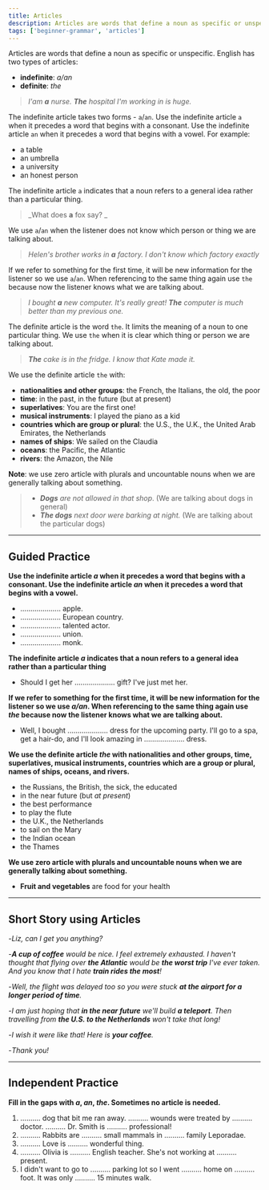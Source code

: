 ```yaml
---
title: Articles
description: Articles are words that define a noun as specific or unspecific
tags: ['beginner-grammar', 'articles']
---
```



Articles are words that define a noun as specific or unspecific. English has two types of articles:

- **indefinite**: _a/an_
- **definite**: _the_

> _I'am **a** nurse. **The** hospital I'm working in is huge._

The indefinite article takes two forms - `a`/`an`. Use the indefinite article `a` when it precedes a word that begins with a consonant. Use the indefinite article `an` when it precedes a word that begins with a vowel. For example:

- a table
- an umbrella
- a university
- an honest person

The indefinite article `a` indicates that a noun refers to a general idea rather than a particular thing.

> _What does **a** fox say? _

We use `a`/`an` when the listener does not know which person or thing we are talking about.

> _Helen's brother works in **a** factory. I don't know which factory exactly_

If we refer to something for the first time, it will be new information for the listener so we use `a`/`an`. When referencing to the same thing again use `the` because now the listener knows what we are talking about.

> _I bought **a** new computer. It's really great! **The** computer is much better than my previous one._

The definite article is the word `the`. It limits the meaning of a noun to one particular thing. We use `the` when it is clear which thing or person we are talking about.

> _**The** cake is in the fridge. I know that Kate made it._

We use the definite article `the` with:

- **nationalities and other groups**: the French, the Italians, the old, the poor
- **time**: in the past, in the future (but at present)
- **superlatives**: You are the first one!
- **musical instruments**: I played the piano as a kid
- **countries which are group or plural**: the U.S., the U.K., the United Arab Emirates, the Netherlands
- **names of ships**: We sailed on the Claudia
- **oceans**: the Pacific, the Atlantic
- **rivers**: the Amazon, the Nile

**Note**: we use zero article with plurals and uncountable nouns when we are generally talking about something.

> - _**Dogs** are not allowed in that shop_. (We are talking about dogs in general)
> - _**The dogs** next door were barking at night._ (We are talking about the particular dogs)

---

## Guided Practice

**Use the indefinite article _a_ when it precedes a word that begins with a consonant. Use the indefinite article _an_ when it precedes a word that begins with a vowel.**

- .................... apple. <InfoTooltip label="an" />
- .................... European country. <InfoTooltip label="a" />
- .................... talented actor. <InfoTooltip label="a" />
- .................... union. <InfoTooltip label="an" />
- .................... monk. <InfoTooltip label="a" />

**The indefinite article _a_ indicates that a noun refers to a general idea rather than a particular thing**

- Should I get her .................... gift? I've just met her. <InfoTooltip label="a" />

**If we refer to something for the first time, it will be new information for the listener so we use _a/an_. When referencing to the same thing again use _the_ because now the listener knows what we are talking about.**

- Well, I bought .................... <InfoTooltip label="a" /> dress for the upcoming party. I'll go to a spa, get a hair-do, and I'll look amazing in .................... <InfoTooltip label="the" /> dress.

**We use the definite article _the_ with nationalities and other groups, time, superlatives, musical instruments, countries which are a group or plural, names of ships, oceans, and rivers.**

- the Russians, the British, the sick, the educated
- in the near future (but _at present_)
- the best performance
- to play the flute
- the U.K., the Netherlands
- to sail on the Mary
- the Indian ocean
- the Thames

**We use zero article with plurals and uncountable nouns when we are generally talking about something.**

- **Fruit and vegetables** are food for your health

---

## Short Story using Articles

-_Liz, can I get you anything?_

-_**A cup of coffee** would be nice. I feel extremely exhausted. I haven't thought that flying over **the Atlantic** would be **the worst trip** I've ever taken. And you know that I hate **train rides the most**!_

-_Well, the flight was delayed too so you were stuck **at the airport for a longer period of time**._

-_I am just hoping that **in the near future** we'll build **a teleport**. Then travelling from **the U.S. to the Netherlands** won't take that long!_

-_I wish it were like that! Here is **your coffee**._

-_Thank you!_

---

## Independent Practice

**Fill in the gaps with _a_, _an_, _the_. Sometimes no article is needed.**

1. .......... dog that bit me ran away. .......... wounds were treated by .......... doctor. .......... Dr. Smith is .......... professional! <InfoTooltip label="The, The, the, -, a" />
2. .......... Rabbits are .......... small mammals in .......... family Leporadae. <InfoTooltip label="-, -, the" />
3. .......... Love is .......... wonderful thing. <InfoTooltip label="-, a" />
4. .......... Olivia is .......... English teacher. She's not working at .......... present. <InfoTooltip label="-, an, -" />
5. I didn't want to go to .......... parking lot so I went .......... home on .......... foot. It was only .......... 15 minutes walk. <InfoTooltip label="the, -, -, a" />
